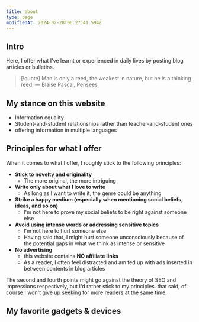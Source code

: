 ```yaml
---
title: about
type: page
modifiedAt: 2024-02-28T06:27:41.594Z
---
```


## Intro

Here, I offer what I've learnt or experienced in daily lives by posting blog articles or bulletins.

<Message
  direction="left"
  content="My motto is 'Man is a thinking reed.' by Pascal in his book, Pensses."
/>

> [!quote]
> Man is only a reed, the weakest in nature, but he is a thinking reed. ― Blaise Pascal, Pensees

## My stance on this website

- Information equality
- Student-and-student relationships rather than teacher-and-student ones
- offering information in multiple languages

## Principles for what I offer

When it comes to what I offer, I roughly stick to the following principles:

- **Stick to novelty and originality**
  - The more original, the more intriguing
- **Write only about what I love to write**
  - As long as I want to write it, the genre could be anything
- **Strike a happy medium (especially when mentioning social beliefs, ideas, and so on)**
  - I'm not here to prove my social beliefs to be right against someone else
- **Avoid using intense words or addressing sensitive topics**
  - I'm not here to hurt someone else
  - Having said that, I might hurt someone unconsciously because of the potential gaps in what we think as intense or sensitive
- **No advertising**
  - this website contains **NO affiliate links**
  - As a reader, I often feel distracted and am fed up with ads inserted in between contents in blog articles

The second and fourth points might go against the theory of SEO and impressions respectively, but I'd rather stick to my principles. that said, of course I won't give up seeking for more readers at the same time.

## My favorite gadgets & devices
